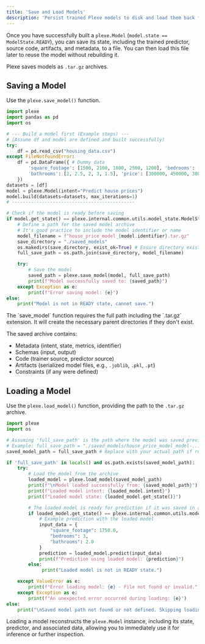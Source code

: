 ```yaml
---
title: 'Save and Load Models'
description: 'Persist trained Plexe models to disk and load them back for later use.'
---
```


Once you have successfully built a `plexe.Model` (`model.state == ModelState.READY`), you can save its state, including the trained predictor, source code, artifacts, and metadata, to a file. You can then load this file later to reuse the model without rebuilding it.

Plexe saves models as `.tar.gz` archives.

## Saving a Model

Use the `plexe.save_model()` function.

```python
import plexe
import pandas as pd
import os

# --- Build a model first (Example steps) ---
# (Assume df and model are defined and built successfully)
try:
    df = pd.read_csv("housing_data.csv")
except FileNotFoundError:
    df = pd.DataFrame({ # Dummy data
        'square_footage': [1500, 2100, 1800, 2500, 1200], 'bedrooms': [3, 4, 3, 5, 2],
        'bathrooms': [2, 2.5, 2, 3, 1.5], 'price': [300000, 450000, 380000, 550000, 250000]
    })
datasets = [df]
model = plexe.Model(intent="Predict house prices")
model.build(datasets=datasets, max_iterations=1)
# ---------------------------------------------

# Check if the model is ready before saving
if model.get_state() == plexe.internal.common.utils.model_state.ModelState.READY:
    # Define a path for the saved model archive
    # It's good practice to include the model identifier or name
    model_filename = f"house_price_model_{model.identifier}.tar.gz"
    save_directory = "./saved_models"
    os.makedirs(save_directory, exist_ok=True) # Ensure directory exists
    full_save_path = os.path.join(save_directory, model_filename)

    try:
        # Save the model
        saved_path = plexe.save_model(model, full_save_path)
        print(f"Model successfully saved to: {saved_path}")
    except Exception as e:
        print(f"Error saving model: {e}")
else:
    print("Model is not in READY state, cannot save.")

```

<Note>
The `save_model` function requires the full path including the `.tar.gz` extension. It will create the necessary parent directories if they don't exist.
</Note>

The saved archive contains:

  * Metadata (intent, state, metrics, identifier)
  * Schemas (input, output)
  * Code (trainer source, predictor source)
  * Artifacts (serialized model files, e.g., `.joblib`, `.pkl`, `.pt`)
  * Constraints (if any were defined)

## Loading a Model

Use the `plexe.load_model()` function, providing the path to the `.tar.gz` archive.

```python
import plexe
import os

# Assuming 'full_save_path' is the path where the model was saved previously
# Example: full_save_path = "./saved_models/house_price_model_model-....tar.gz"
saved_model_path = full_save_path # Replace with your actual path if running separately

if 'full_save_path' in locals() and os.path.exists(saved_model_path):
    try:
        # Load the model from the archive
        loaded_model = plexe.load_model(saved_model_path)
        print(f"\nModel loaded successfully from: {saved_model_path}")
        print(f"Loaded model intent: {loaded_model.intent}")
        print(f"Loaded model state: {loaded_model.get_state()}")

        # The loaded model is ready for prediction if it was saved in a READY state
        if loaded_model.get_state() == plexe.internal.common.utils.model_state.ModelState.READY:
            # Example prediction with the loaded model
            input_data = {
                "square_footage": 1750.0,
                "bedrooms": 3,
                "bathrooms": 2.0
            }
            prediction = loaded_model.predict(input_data)
            print(f"Prediction using loaded model: {prediction}")
        else:
             print("Loaded model is not in READY state.")

    except ValueError as e:
        print(f"Error loading model: {e} - File not found or invalid.")
    except Exception as e:
        print(f"An unexpected error occurred during loading: {e}")
else:
    print("\nSaved model path not found or not defined. Skipping loading example.")

```

Loading a model reconstructs the `plexe.Model` instance, including its state, predictor, and associated data, allowing you to immediately use it for inference or further inspection.